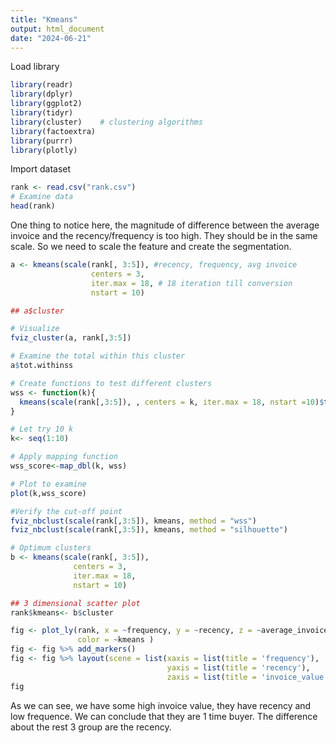 ```yaml
---
title: "Kmeans"
output: html_document
date: "2024-06-21"
---
```


Load library

```r

library(readr)
library(dplyr)
library(ggplot2)
library(tidyr)
library(cluster)    # clustering algorithms
library(factoextra)
library(purrr)
library(plotly)
```
Import dataset

```r
rank <- read.csv("rank.csv")
# Examine data
head(rank)
```
One thing to notice here, the magnitude of difference between the average invoice and the recency/frequency is too high. They should be in the same scale. So we need to scale the feature and create the segmentation.

```r
a <- kmeans(scale(rank[, 3:5]), #recency, frequency, avg invoice
                  centers = 3, 
                  iter.max = 18, # 18 iteration till conversion
                  nstart = 10)

## a$cluster

# Visualize
fviz_cluster(a, rank[,3:5])

# Examine the total within this cluster
a$tot.withinss

# Create functions to test different clusters
wss <- function(k){
  kmeans(scale(rank[,3:5]), , centers = k, iter.max = 18, nstart =10)$tot.withinss
}

# Let try 10 k
k<- seq(1:10)

# Apply mapping function
wss_score<-map_dbl(k, wss)

# Plot to examine
plot(k,wss_score)

#Verify the cut-off point
fviz_nbclust(scale(rank[,3:5]), kmeans, method = "wss")
fviz_nbclust(scale(rank[,3:5]), kmeans, method = "silhouette")

# Optimum clusters
b <- kmeans(scale(rank[, 3:5]),
              centers = 3, 
              iter.max = 18,
              nstart = 10)

## 3 dimensional scatter plot
rank$kmeans<- b$cluster

fig <- plot_ly(rank, x = ~frequency, y = ~recency, z = ~average_invoice_value, 
               color = ~kmeans )
fig <- fig %>% add_markers()
fig <- fig %>% layout(scene = list(xaxis = list(title = 'frequency'),
                                   yaxis = list(title = 'recency'),
                                   zaxis = list(title = 'invoice_value')))
fig

```

As we can see, we have some high invoice value, they have recency and low frequence. We can conclude that they are 1 time buyer. The difference about the rest 3 group are the recency.